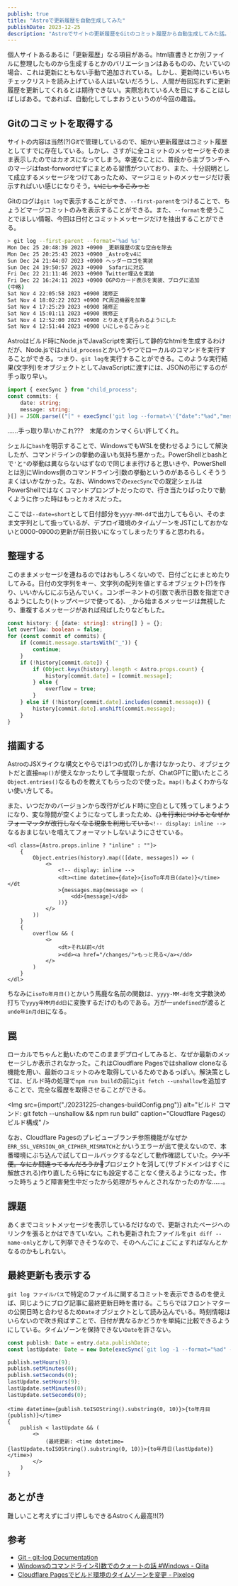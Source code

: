 ```yaml
---
publish: true
title: "Astroで更新履歴を自動生成してみた"
publishDate: 2023-12-25
description: "Astroでサイトの更新履歴をGitのコミット履歴から自動生成してみた話。"
---
```



<TweetInit />

個人サイトあるあるに「更新履歴」なる項目がある。html直書きとか別ファイルに整理したものから生成するとかのバリエーションはあるものの、たいていの場合、これは更新にともない手動で追加されている。しかし、更新時にいちいちチェックリストを読み上げている人はいないだろうし、人間が毎回忘れずに更新履歴を更新してくれるとは期待できない。実際忘れている人を目にすることはしばしばある。であれば、自動化してしまおうというのが今回の趣旨。

## Gitのコミットを取得する

サイトの内容は当然(?)Gitで管理しているので、細かい更新履歴はコミット履歴としてすでに存在している。しかし、さすがに全コミットのメッセージをそのまま表示したのではカオスになってしまう。幸運なことに、普段から主ブランチへのマージはfast-forwordせずにまとめる習慣がついており、また、十分説明として成立するメッセージをつけてあったため、マージコミットのメッセージだけ表示すればいい感じになりそう。~~いにしゃるこみっと~~

Gitのログは`git log`で表示することができ、`--first-parent`をつけることで、ちょうどマージコミットのみを表示することができる。また、`--format`を使うことでほしい情報、今回は日付とコミットメッセージだけを抽出することができる。

```bash
> git log --first-parent --format='%ad %s'
Mon Dec 25 20:48:39 2023 +0900 _更新履歴の変な空白を除去
Mon Dec 25 20:25:43 2023 +0900 _Astroをv4に
Sun Dec 24 21:44:07 2023 +0900 ヘッダーロゴを実装
Sun Dec 24 19:50:57 2023 +0900 _Safariに対応
Fri Dec 22 21:11:46 2023 +0900 Twitter埋込を実装
Fri Dec 22 16:24:11 2023 +0900 OGPのカード表示を実装、ブログに追加
(中略)
Sat Nov 4 22:05:58 2023 +0900 諸修正
Sat Nov 4 18:02:22 2023 +0900 PC周辺機器を加筆
Sat Nov 4 17:25:29 2023 +0900 諸修正
Sat Nov 4 15:01:11 2023 +0900 微修正
Sat Nov 4 12:52:00 2023 +0900 とりあえず見られるようにした
Sat Nov 4 12:51:44 2023 +0900 いにしゃるこみっと

```

Astroはビルド時にNode.jsでJavaScriptを実行して静的なhtmlを生成するわけだが、Node.jsでは`child_process`とかいうやつでローカルのコマンドを実行することができる。つまり、`git log`を実行することができる。このような実行結果(文字列)をオブジェクトとしてJavaScriptに渡すには、JSONの形にするのが手っ取り早い。

```ts
import { execSync } from "child_process";
const commits: {
    date: string;
    message: string;
}[] = JSON.parse(("[" + execSync('git log --format=\'{"date":"%ad","message":"%s"},\' --date=short --first-parent', { shell: "bash" }).toString() + "]").replace(",\n]", "]"));
```

……手っ取り早いかこれ???　末尾のカンマくらい許してくれ。

シェルに`bash`を明示することで、WindowsでもWSLを使わせるようにして解決したが、コマンドラインの挙動の違いも気持ち悪かった。PowerShellとbashとで`'`と`"`の挙動は異ならないはずなので同じまま行けると思いきや、PowerShellとは別にWindows側のコマンドライン引数の挙動というのがあるらしくそううまくはいかなかった。なお、Windowsでの`execSync`での既定シェルはPowerShellではなくコマンドプロンプトだったので、行き当たりばったりで動くように作った時はもっとカオスだった。

<Tweet id="1723333252092764502" hideThread />

ここでは`--date=short`として日付部分を`yyyy-MM-dd`で出力してもらい、そのまま文字列として扱っているが、デプロイ環境のタイムゾーンをJSTにしておかないと0000-0900の更新が前日扱いになってしまったりすると思われる。

## 整理する

このままメッセージを連ねるのではおもしろくないので、日付ごとにまとめたりしてみる。日付の文字列をキー、文字列の配列を値とするオブジェクト(?)を作り、いいかんじにぶち込んでいく。コンポーネントの引数で表示日数を指定できるようにしたり(トップページで使ってる)、`_`から始まるメッセージは無視したり、重複するメッセージがあれば飛ばしたりなどもした。

```typescript
const history: { [date: string]: string[] } = {};
let overflow: boolean = false;
for (const commit of commits) {
    if (commit.message.startsWith("_")) {
        continue;
    }
    if (!history[commit.date]) {
        if (Object.keys(history).length < Astro.props.count) {
            history[commit.date] = [commit.message];
        } else {
            overflow = true;
        }
    } else if (!history[commit.date].includes(commit.message)) {
        history[commit.date].unshift(commit.message);
    }
}
```

## 描画する

AstroのJSXライクな構文とやらでは1つの式(?)しか書けなかったり、オブジェクトだと直接`map()`が使えなかったりして手間取ったが、ChatGPTに聞いたところ`Object.entries()`なるものを教えてもらったので使った。`map()`もよくわからない使い方してる。

また、いつだかのバージョンから改行がビルド時に空白として残ってしまうようになり、変な隙間が空くようになってしまったため、~~`{}`を行末につけるとなぜかフォーマッタが改行しなくなる現象を利用している~~`<!-- display: inline -->`なるおまじないを唱えてフォーマットしないようにさせている。

```astro
<dl class={Astro.props.inline ? "inline" : ""}>
    {
        Object.entries(history).map(([date, messages]) => (
            <>
                <!-- display: inline -->
                <dt><time datetime={date}>{isoTo年月日(date)}</time></dt
                >{messages.map(message => (
                    <dd>{message}</dd>
                ))}
            </>
        ))
    }
    {
        overflow && (
            <>
                <dt>それ以前</dt
                ><dd><a href="/changes/">もっと見る</a></dd>
            </>
        )
    }
</dl>
```

<Tweet id="1739214733759357375" />

ちなみに`isoTo年月日()`とかいう馬鹿な名前の関数は、`yyyy-MM-dd`を文字数決め打ちで`yyyy年MM月dd日`に変換するだけのものである。万が一`undefined`が渡ると`unde年in月d日`になる。

<Tweet id="1723580260854428062" />

## 罠

ローカルでちゃんと動いたのでこのままデプロイしてみると、なぜか最新のメッセージしか表示されなかった。これはCloudflare Pagesではshallow cloneなる機能を用い、最新のコミットのみを取得しているためであるっぽい。解決策としては、ビルド時の処理で`npm run build`の前に`git fetch --unshallow`を追加することで、完全な履歴を取得させることができる。

<Img src={import("./20231225-changes-buildConfig.png")} alt="ビルド コマンド: git fetch --unshallow && npm run build" caption="Cloudflare Pagesのビルド構成" />

なお、Cloudflare Pagesのプレビューブランチ参照機能がなぜか`ERR_SSL_VERSION_OR_CIPHER_MISMATCH`とかいうエラーが出て使えないので、本番環境にぶち込んで試してロールバックするなどして動作確認していた。~~クソ不便。なにか間違ってるんだろうか🤔~~プロジェクトを消して(サブドメインはすぐに解放される)作り直したら特になにも設定することなく使えるようになった。作った時ちょうど障害発生中だったから処理がちゃんとされなかったのかな……。

## 課題

あくまでコミットメッセージを表示しているだけなので、更新されたページへのリンクを張るとかはできていない。これも更新されたファイルを`git diff --name-only`とかして列挙できそうなので、そのへんごにょごにょすればなんとかなるのかもしれない。

## 最終更新も表示する

`git log ファイルパス`で特定のファイルに関するコミットを表示できるのを使えば、同じようにブログ記事に最終更新日時を書ける。こちらではフロントマターの公開日時と合わせるため`Date`オブジェクトとして読み込んでいる。時刻情報はいらないので吹き飛ばすことで、日付が異なるかどうかを単純に比較できるようにしている。タイムゾーンを保持できない`Date`を許さない。

```typescript
const publish: Date = entry.data.publishDate;
const lastUpdate: Date = new Date(execSync(`git log -1 --format="%ad" --date="iso" ./src/content/${entry.collection}/${entry.id}`).toString());

publish.setHours(9);
publish.setMinutes(0);
publish.setSeconds(0);
lastUpdate.setHours(9);
lastUpdate.setMinutes(0);
lastUpdate.setSeconds(0);
```

```astro
<time datetime={publish.toISOString().substring(0, 10)}>{to年月日(publish)}</time>
{
    publish < lastUpdate && (
        <>
            (最終更新: <time datetime={lastUpdate.toISOString().substring(0, 10)}>{to年月日(lastUpdate)}</time>)
        </>
    )
}
```

## あとがき

難しいこと考えずにゴリ押しもできるAstroくん最高!!(?)

## 参考

- [Git - git-log Documentation](https://git-scm.com/docs/git-log)
- [Windowsのコマンドライン引数でのクォートの話 #Windows - Qiita](https://qiita.com/igrep/items/d4251d12e85cfc0a00df)
- [Cloudflare Pagesでビルド環境のタイムゾーンを変更 - Pixelog](https://pixelog.net/post/2022/04/04/180306/)